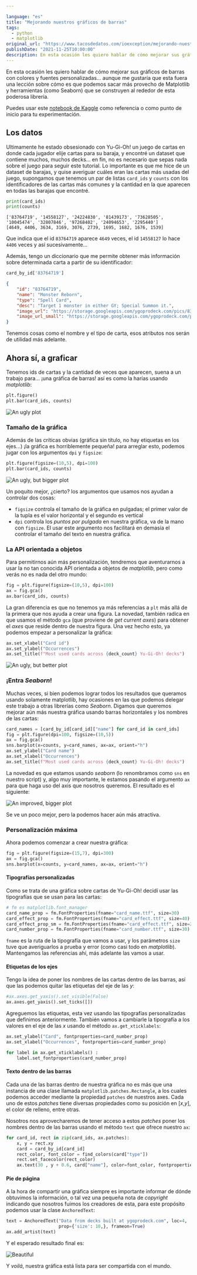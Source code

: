 ```yaml
---

language: "es"
title: "Mejorando nuestros gráficos de barras"
tags: 
  - python
  - matplotlib
original_url: "https://www.tacosdedatos.com/ioexception/mejorando-nuestros-graficos-de-barras-7fb"
publishDate: "2021-11-25T10:00:00"
description: En esta ocasión les quiero hablar de cómo mejorar sus gráficos de barras con colores y fuentes personalizadas...
---
```


En esta ocasión les quiero hablar de cómo mejorar sus gráficos de barras con colores y fuentes personalizadas... aunque me gustaría que esta fuera una lección sobre cómo es que podemos sacar más provecho de Matplotlib y herramientas (como Seaborn) que se construyen al rededor de esta poderosa librería.  

Puedes usar este [notebook de Kaggle](https://www.kaggle.com/ioexception/las-cartas-m-s-usadas-de-yu-gi-oh) como referencia o como punto de inicio para tu experimentación.

## Los datos  
Ultimamente he estado obsesionado con Yu-Gi-Oh! un juego de cartas en donde cada jugador elije cartas para su baraja, y encontré un dataset que contiene muchos, muchos decks... en fin, no es necesario que sepas nada sobre el juego para seguir este tutorial. Lo importante es que me hice de un dataset de barajas, y quise averiguar cuáles eran las cartas más usadas del juego, supongamos que tenemos un par de listas `card_ids` y `counts` con los identificadores de las cartas más comunes y la cantidad en la que aparecen en todas las barajas que encontré.

```python
print(card_ids)
print(counts)
```

```text
['83764719', '14558127', '24224830', '81439173', '73628505', '10045474', '32807846', '97268402', '24094653', '2295440']
[4649, 4406, 3634, 3169, 3076, 2739, 1695, 1682, 1676, 1539]
```

Que indica que el id `83764719` aparece `4649` veces, el id `14558127` lo hace `4406` veces y así sucesivamente...

Además, tengo un diccionario que me permite obtener más información sobre determinada carta a partir de su identificador:  

```python
card_by_id['83764719']
```

```json
{
    "id": "83764719",
    "name": "Monster Reborn",
    "type": "Spell Card",
    "desc": "Target 1 monster in either GY; Special Summon it.",
    "image_url": "https://storage.googleapis.com/ygoprodeck.com/pics/83764719.jpg",
    "image_url_small": "https://storage.googleapis.com/ygoprodeck.com/pics_small/83764719.jpg",
}
```

Tenemos cosas como el nombre y el tipo de carta, esos atributos nos serán de utilidad más adelante.

## Ahora sí, a graficar  

Tenemos ids de cartas y la cantidad de veces que aparecen, suena a un trabajo para... ¡una gráfica de barras! así es como la harías usando *matplotlib*:  

```python
plt.figure()
plt.bar(card_ids, counts)
```

![An ugly plot](https://ik.imagekit.io/thatcsharpguy/other_sites/tacosdedatos/ugly_jOZB5fTAn.png?updatedAt=1637807238080)

### Tamaño de la gráfica  
Además de las críticas obvias (gráfica sin título, no hay etiquetas en los ejes...) ¡la gráfica es horriblemente pequeña! para arreglar esto, podemos jugar con los argumentos `dpi` y `figsize`:    

```python
plt.figure(figsize=(10,5), dpi=100)
plt.bar(card_ids, counts)
```

![An ugly, but bigger plot](https://ik.imagekit.io/thatcsharpguy/other_sites/tacosdedatos/ugly-but-bigger_uEx4pfMP8.png?updatedAt=1637807238262)

Un poquito mejor, ¿cierto? los argumentos que usamos nos ayudan a controlar dos cosas:  
 - `figsize` controla el tamaño de la gráfica en pulgadas; el primer valor de la tupla es el valor horizontal y el segundo es vertical
 - `dpi` controla los *puntos por pulgada* en nuestra gráfica, va de la mano con `figsize`. El usar este argumento nos facilitará en demasía el controlar el tamaño del texto en nuestra gráfica.  

### La API orientada a objetos  
Para permitirnos aún más personalización, tendremos que aventurarnos a usar la no tan conocida API orientada a objetos de *matplotlib*, pero como verás no es nada del otro mundo:  

```python
fig = plt.figure(figsize=(10,5), dpi=100)
ax = fig.gca()
ax.bar(card_ids, counts)
```
La gran diferencia es que no tenemos ya más referencias a `plt` más allá de la primera que nos ayuda a crear una figura. La novedad, también radica en que usamos el método `gca` (que proviene de *get current axes*) para obtener el *axes* que reside dentro de nuestra figura. Una vez hecho esto, ya podemos empezar a personalizar la gráfica:  

```python
ax.set_xlabel("Card id")
ax.set_ylabel("Occurrences")
ax.set_title(f"Most used cards across {deck_count} Yu-Gi-Oh! decks")
```

![An ugly, but better plot](https://ik.imagekit.io/thatcsharpguy/other_sites/tacosdedatos/ugly-but-better_MvNUNij4v.png?updatedAt=1637807238280)

### ¡Entra *Seaborn*!  
Muchas veces, si bien podemos lograr todos los resultados que queramos usando solamente matplotlib, hay ocasiones en las que podemos delegar este trabajo a otras librerías como *Seaborn*. Digamos que queremos mejorar aún más nuestra gráfica usando barras horizontales y los nombres de las cartas:  

```python
card_names = [card_by_id[card_id]["name"] for card_id in card_ids]
fig = plt.figure(dpi=100, figsize=(10,5))
ax = fig.gca()
sns.barplot(x=counts, y=card_names, ax=ax, orient="h")
ax.set_ylabel("Card name")
ax.set_xlabel("Occurrences")
ax.set_title(f"Most used cards across {deck_count} Yu-Gi-Oh! decks")
```

La novedad es que estamos usando *seaborn* (lo renombramos como `sns` en nuestro script) y, algo muy importante, le estamos pasando el argumento `ax` para que haga uso del axis que nosotros queremos. El resultado es el siguiente:  

![An improved, bigger plot](https://ik.imagekit.io/thatcsharpguy/other_sites/tacosdedatos/improved_LQyJZzZzxlq.png?updatedAt=1637807238175)

Se ve un poco mejor, pero la podemos hacer aún más atractiva.  

### Personalización máxima
Ahora podemos comenzar a crear nuestra gráfica:  

```python
fig = plt.figure(figsize=(15,7), dpi=300)
ax = fig.gca()
sns.barplot(x=counts, y=card_names, ax=ax, orient="h")
```

#### Tipografías personalizadas  
Como se trata de una gráfica sobre cartas de Yu-Gi-Oh! decidí usar las tipografías que se usan para las cartas:

```python
# fm es matplotlib.font_manager
card_name_prop = fm.FontProperties(fname="card_name.ttf", size=30)
card_effect_prop = fm.FontProperties(fname="card_effect.ttf", size=40)
card_effect_prop_sm = fm.FontProperties(fname="card_effect.ttf", size=20)
card_number_prop = fm.FontProperties(fname="card_number.ttf", size=30)
```

`fname` es la ruta de la tipografía que vamos a usar, y los parámetros `size` tuve que averiguarlos a prueba y error (como casi todo en *matplotlib*). Mantengamos las referencias ahí, más adelante las vamos a usar.

#### Etiquetas de los ejes

Tengo la idea de poner los nombres de las cartas dentro de las barras, así que las podemos quitar las etiquetas del eje de las *y*:

```python
#ax.axes.get_yaxis().set_visible(False)
ax.axes.get_yaxis().set_ticks([])
```  
Agreguemos las etiquetas, esta vez usando las tipografías personalizadas que definimos anteriormente. También vamos a cambiarle la tipografía a los valores en el eje de las *x* usando el método `ax.get_xticklabels`:  

```python
ax.set_ylabel("Card", fontproperties=card_number_prop)
ax.set_xlabel("Occurrences", fontproperties=card_number_prop)

for label in ax.get_xticklabels() :
    label.set_fontproperties(card_number_prop)
```

#### Texto dentro de las barras  
Cada una de las barras dentro de nuestra gráfica no es más que una instancia de una clase llamada `matplotlib.patches.Rectangle`, a los cuales podemos acceder mediante la propiedad `patches` de nuestros axes. Cada uno de estos *patches* tiene diversas propiedades como su posición en [*x*,*y*], el color de relleno, entre otras. 

Nosotros nos aprovecharemos de tener acceso a estos *patches* poner los nombres dentro de las barras usando el método `text` que ofrece nuestro `ax`:  

```python
for card_id, rect in zip(card_ids, ax.patches):
    x, y = rect.xy
    card = card_by_id[card_id]
    rect_color, font_color = find_colors(card["type"])
    rect.set_facecolor(rect_color)
    ax.text(30 , y + 0.6, card["name"], color=font_color, fontproperties=card_name_prop)
```

#### Pie de página  
A la hora de compartir una gráfica siempre es importante informar de dónde obtuvimos la información, o tal vez una pequeña nota de *copyright* indicando que nosotros fuimos los creadores de esta, para este propósito podemos usar la clase `AnchoredText`:  

```python
text = AnchoredText("Data from decks built at ygoprodeck.com", loc=4,
                    prop={'size': 10,}, frameon=True)
ax.add_artist(text)
```

Y el esperado resultado final es:

![Beautiful](https://ik.imagekit.io/thatcsharpguy/other_sites/tacosdedatos/beautiful_VQTyIvngWn.png?updatedAt=1637807238960)

Y *voilá*, nuestra gráfica está lista para ser compartida con el mundo.